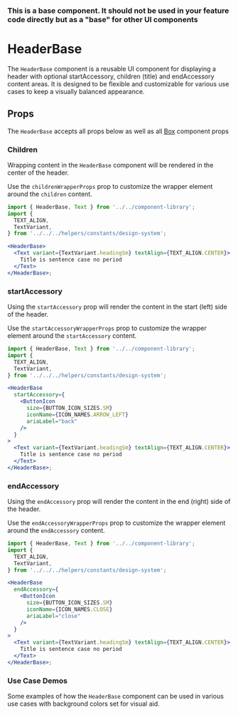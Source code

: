
### This is a base component. It should not be used in your feature code directly but as a "base" for other UI components

# HeaderBase

The `HeaderBase` component is a reusable UI component for displaying a header with optional startAccessory, children (title) and endAccessory content areas. It is designed to be flexible and customizable for various use cases to keep a visually balanced appearance.

<Canvas>
  <Story id="components-componentlibrary-headerbase--default-story" />
</Canvas>

## Props

The `HeaderBase` accepts all props below as well as all [Box](/docs/components-ui-box--default-story#props) component props

<ArgsTable of={HeaderBase} />

### Children

Wrapping content in the `HeaderBase` component will be rendered in the center of the header.

Use the `childrenWrapperProps` prop to customize the wrapper element around the `children` content.

<Canvas>
  <Story id="components-componentlibrary-headerbase--children" />
</Canvas>

```jsx
import { HeaderBase, Text } from '../../component-library';
import {
  TEXT_ALIGN,
  TextVariant,
} from '../../../helpers/constants/design-system';

<HeaderBase>
  <Text variant={TextVariant.headingSm} textAlign={TEXT_ALIGN.CENTER}>
    Title is sentence case no period
  </Text>
</HeaderBase>;
```

### startAccessory

Using the `startAccessory` prop will render the content in the start (left) side of the header.

Use the `startAccessoryWrapperProps` prop to customize the wrapper element around the `startAccessory` content.

<Canvas>
  <Story id="components-componentlibrary-headerbase--start-accessory" />
</Canvas>

```jsx
import { HeaderBase, Text } from '../../component-library';
import {
  TEXT_ALIGN,
  TextVariant,
} from '../../../helpers/constants/design-system';

<HeaderBase
  startAccessory={
    <ButtonIcon
      size={BUTTON_ICON_SIZES.SM}
      iconName={ICON_NAMES.ARROW_LEFT}
      ariaLabel="back"
    />
  }
>
  <Text variant={TextVariant.headingSm} textAlign={TEXT_ALIGN.CENTER}>
    Title is sentence case no period
  </Text>
</HeaderBase>;
```

### endAccessory

Using the `endAccessory` prop will render the content in the end (right) side of the header.

Use the `endAccessoryWrapperProps` prop to customize the wrapper element around the `endAccessory` content.

<Canvas>
  <Story id="components-componentlibrary-headerbase--end-accessory" />
</Canvas>

```jsx
import { HeaderBase, Text } from '../../component-library';
import {
  TEXT_ALIGN,
  TextVariant,
} from '../../../helpers/constants/design-system';

<HeaderBase
  endAccessory={
    <ButtonIcon
      size={BUTTON_ICON_SIZES.SM}
      iconName={ICON_NAMES.CLOSE}
      ariaLabel="close"
    />
  }
>
  <Text variant={TextVariant.headingSm} textAlign={TEXT_ALIGN.CENTER}>
    Title is sentence case no period
  </Text>
</HeaderBase>;
```

### Use Case Demos

Some examples of how the `HeaderBase` component can be used in various use cases with background colors set for visual aid.

<Canvas>
  <Story id="components-componentlibrary-headerbase--use-case-demos" />
</Canvas>

